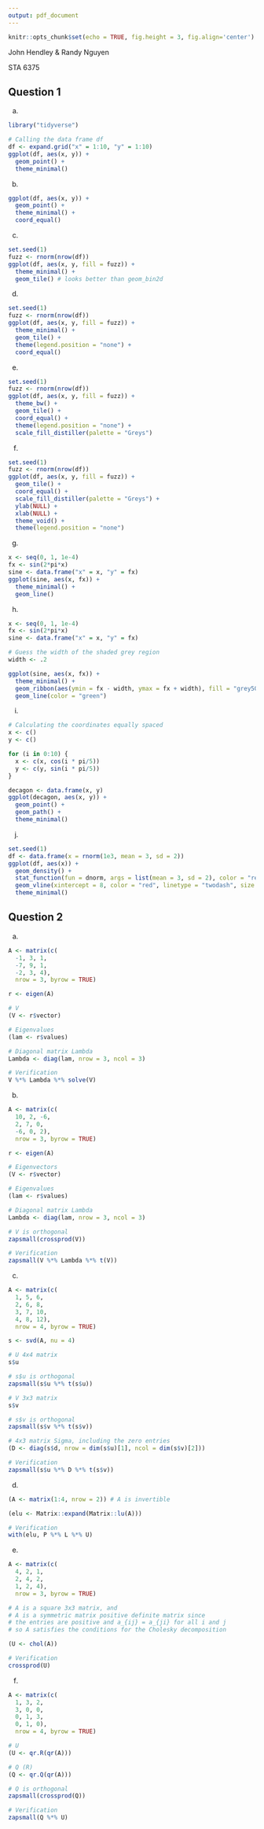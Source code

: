 ```yaml
---
output: pdf_document
---
```


```r
knitr::opts_chunk$set(echo = TRUE, fig.height = 3, fig.align='center')
```

John Hendley & Randy Nguyen \

STA 6375 

\begin{center}
Homework 3
\end{center}

## Question 1

a.
```r
library("tidyverse")

# Calling the data frame df
df <- expand.grid("x" = 1:10, "y" = 1:10) 
ggplot(df, aes(x, y)) +
  geom_point() +
  theme_minimal()
```

b.
```r
ggplot(df, aes(x, y)) +
  geom_point() +
  theme_minimal() +
  coord_equal()
```
  
c.
```r
set.seed(1)
fuzz <- rnorm(nrow(df))
ggplot(df, aes(x, y, fill = fuzz)) +
  theme_minimal() +
  geom_tile() # looks better than geom_bin2d
```
  
d.
```r
set.seed(1)
fuzz <- rnorm(nrow(df))
ggplot(df, aes(x, y, fill = fuzz)) +
  theme_minimal() +
  geom_tile() +
  theme(legend.position = "none") +
  coord_equal()
```
  
e.
```r
set.seed(1)
fuzz <- rnorm(nrow(df))
ggplot(df, aes(x, y, fill = fuzz)) +
  theme_bw() +
  geom_tile() +
  coord_equal() +
  theme(legend.position = "none") +
  scale_fill_distiller(palette = "Greys")
```
  
f.
```r
set.seed(1)
fuzz <- rnorm(nrow(df))
ggplot(df, aes(x, y, fill = fuzz)) +
  geom_tile() +
  coord_equal() +
  scale_fill_distiller(palette = "Greys") +
  ylab(NULL) +
  xlab(NULL) +
  theme_void() +
  theme(legend.position = "none")
```
  
g.
```r
x <- seq(0, 1, 1e-4)
fx <- sin(2*pi*x)
sine <- data.frame("x" = x, "y" = fx)
ggplot(sine, aes(x, fx)) +
  theme_minimal() +
  geom_line()
```
  
h.
```r
x <- seq(0, 1, 1e-4)
fx <- sin(2*pi*x)
sine <- data.frame("x" = x, "y" = fx)

# Guess the width of the shaded grey region
width <- .2

ggplot(sine, aes(x, fx)) +
  theme_minimal() +
  geom_ribbon(aes(ymin = fx - width, ymax = fx + width), fill = "grey50", alpha = 0.7) +
  geom_line(color = "green")
```

i.
```r
# Calculating the coordinates equally spaced
x <- c()
y <- c()

for (i in 0:10) {
  x <- c(x, cos(i * pi/5))
  y <- c(y, sin(i * pi/5))
}

decagon <- data.frame(x, y)
ggplot(decagon, aes(x, y)) +
  geom_point() +
  geom_path() +
  theme_minimal()

```


j.
```r
set.seed(1)
df <- data.frame(x = rnorm(1e3, mean = 3, sd = 2))
ggplot(df, aes(x)) +
  geom_density() +
  stat_function(fun = dnorm, args = list(mean = 3, sd = 2), color = "red") +
  geom_vline(xintercept = 8, color = "red", linetype = "twodash", size = 1) +
  theme_minimal()
```

## Question 2

a. 
```r
A <- matrix(c(
  -1, 3, 1,
  -7, 9, 1,
  -2, 3, 4),
  nrow = 3, byrow = TRUE)

r <- eigen(A)

# V
(V <- r$vector)

# Eigenvalues
(lam <- r$values)

# Diagonal matrix Lambda
Lambda <- diag(lam, nrow = 3, ncol = 3)

# Verification
V %*% Lambda %*% solve(V)
```


b.
```r
A <- matrix(c(
  10, 2, -6,
  2, 7, 0,
  -6, 0, 2),
  nrow = 3, byrow = TRUE)

r <- eigen(A)

# Eigenvectors
(V <- r$vector)

# Eigenvalues
(lam <- r$values)

# Diagonal matrix Lambda
Lambda <- diag(lam, nrow = 3, ncol = 3)

# V is orthogonal
zapsmall(crossprod(V))

# Verification
zapsmall(V %*% Lambda %*% t(V))
```


c.
```r
A <- matrix(c(
  1, 5, 6,
  2, 6, 8,
  3, 7, 10,
  4, 8, 12),
  nrow = 4, byrow = TRUE)

s <- svd(A, nu = 4)

# U 4x4 matrix
s$u

# s$u is orthogonal
zapsmall(s$u %*% t(s$u))

# V 3x3 matrix
s$v

# s$v is orthogonal
zapsmall(s$v %*% t(s$v))

# 4x3 matrix Sigma, including the zero entries
(D <- diag(s$d, nrow = dim(s$u)[1], ncol = dim(s$v)[2]))

# Verification
zapsmall(s$u %*% D %*% t(s$v))
```


d.
```r
(A <- matrix(1:4, nrow = 2)) # A is invertible

(elu <- Matrix::expand(Matrix::lu(A)))

# Verification
with(elu, P %*% L %*% U)
```


e.
```r
A <- matrix(c(
  4, 2, 1,
  2, 4, 2,
  1, 2, 4),
  nrow = 3, byrow = TRUE)

# A is a square 3x3 matrix, and
# A is a symmetric matrix positive definite matrix since
# the entries are positive and a_{ij} = a_{ji} for all i and j
# so A satisfies the conditions for the Cholesky decomposition

(U <- chol(A))

# Verification
crossprod(U)
```

f.
```r
A <- matrix(c(
  1, 3, 2,
  3, 0, 0,
  0, 1, 3,
  0, 1, 0),
  nrow = 4, byrow = TRUE)

# U
(U <- qr.R(qr(A)))

# Q (R)
(Q <- qr.Q(qr(A)))

# Q is orthogonal 
zapsmall(crossprod(Q))

# Verification
zapsmall(Q %*% U)
```
